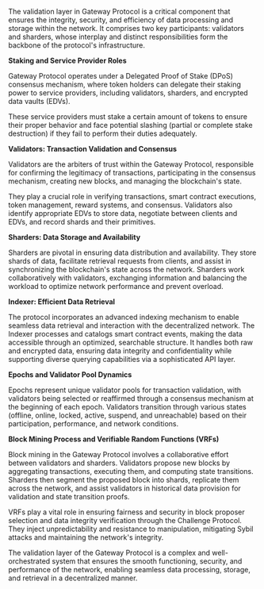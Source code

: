 The validation layer in Gateway Protocol is a critical component that ensures the integrity, security, and efficiency of data processing and storage within the network. It comprises two key participants: validators and sharders, whose interplay and distinct responsibilities form the backbone of the protocol's infrastructure.

**Staking and Service Provider Roles**

Gateway Protocol operates under a Delegated Proof of Stake (DPoS) consensus mechanism, where token holders can delegate their staking power to service providers, including validators, sharders, and encrypted data vaults (EDVs).

These service providers must stake a certain amount of tokens to ensure their proper behavior and face potential slashing (partial or complete stake destruction) if they fail to perform their duties adequately.

**Validators: Transaction Validation and Consensus**

Validators are the arbiters of trust within the Gateway Protocol, responsible for confirming the legitimacy of transactions, participating in the consensus mechanism, creating new blocks, and managing the blockchain's state.

They play a crucial role in verifying transactions, smart contract executions, token management, reward systems, and consensus. Validators also identify appropriate EDVs to store data, negotiate between clients and EDVs, and record shards and their primitives.

**Sharders: Data Storage and Availability**

Sharders are pivotal in ensuring data distribution and availability. They store shards of data, facilitate retrieval requests from clients, and assist in synchronizing the blockchain's state across the network. Sharders work collaboratively with validators, exchanging information and balancing the workload to optimize network performance and prevent overload.

**Indexer: Efficient Data Retrieval**

The protocol incorporates an advanced indexing mechanism to enable seamless data retrieval and interaction with the decentralized network. The Indexer processes and catalogs smart contract events, making the data accessible through an optimized, searchable structure. It handles both raw and encrypted data, ensuring data integrity and confidentiality while supporting diverse querying capabilities via a sophisticated API layer.

**Epochs and Validator Pool Dynamics**

Epochs represent unique validator pools for transaction validation, with validators being selected or reaffirmed through a consensus mechanism at the beginning of each epoch. Validators transition through various states (offline, online, locked, active, suspend, and unreachable) based on their participation, performance, and network conditions.

**Block Mining Process and Verifiable Random Functions (VRFs)**

Block mining in the Gateway Protocol involves a collaborative effort between validators and sharders. Validators propose new blocks by aggregating transactions, executing them, and computing state transitions. Sharders then segment the proposed block into shards, replicate them across the network, and assist validators in historical data provision for validation and state transition proofs.

VRFs play a vital role in ensuring fairness and security in block proposer selection and data integrity verification through the Challenge Protocol. They inject unpredictability and resistance to manipulation, mitigating Sybil attacks and maintaining the network's integrity.

The validation layer of the Gateway Protocol is a complex and well-orchestrated system that ensures the smooth functioning, security, and performance of the network, enabling seamless data processing, storage, and retrieval in a decentralized manner.
